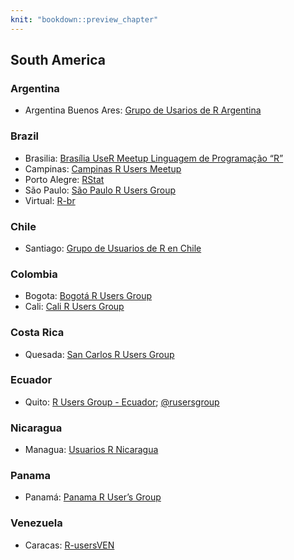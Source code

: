 ```yaml
---
knit: "bookdown::preview_chapter"
---
```


## South America

### Argentina

  * Argentina Buenos Ares: [Grupo de Usarios de R Argentina](http://ar.i314.com.ar/)

### Brazil

  * Brasilia: [Brasília UseR Meetup Linguagem de Programação "R"](https://www.meetup.com/Brasilia-UseR-Meetup/)
  * Campinas: [Campinas R Users Meetup](https://www.meetup.com/Campinas-R-Users-Meetup/)
  * Porto Alegre: [RStat](https://www.meetup.com/UseRS_/)
  * São Paulo: [São Paulo R Users Group](https://www.meetup.com/useR-SP/)
  * Virtual: [R-br](http://leg.est.ufpr.br/doku.php/software:rbr)

### Chile

  * Santiago: [Grupo de Usuarios de R en Chile](https://www.meetup.com/useRchile/)

### Colombia

  * Bogota: [Bogotá R Users Group](https://www.meetup.com/it/Bogota-R-Users-Group/)
  * Cali: [Cali R Users Group](https://www.meetup.com/R-Users-Group-Cali/)

### Costa Rica

  * Quesada: [San Carlos R Users Group](https://www.meetup.com/San-Carlos-R-User-Group/)

### Ecuador   

  * Quito: [R Users Group - Ecuador](http://www.rusersgroup.com/); [\@rusersgroup](https://twitter.com/rusersgroup)

### Nicaragua

  * Managua: [Usuarios R Nicaragua](https://www.facebook.com/groups/usuariosrnicaragua/)
  
### Panama

  * Panamá: [Panama R User's Group](https://www.meetup.com/Panama-R-Users-Group/)

### Venezuela

  * Caracas: [R-usersVEN](https://www.meetup.com/R-usersVEN)

